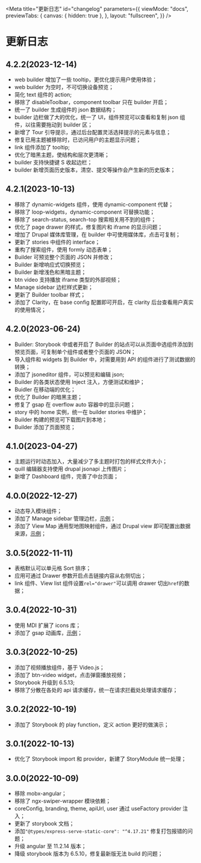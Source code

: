 
<Meta
  title="更新日志"
  id="changelog"
  parameters={{
    viewMode: "docs",
    previewTabs: {
      canvas: { hidden: true },
    },
    layout: "fullscreen",
  }}
/>

# 更新日志

## 4.2.2(2023-12-14)

- web builder 增加了一些 tooltip，更优化提示用户使用体验；
- web builder 为空时，不可切换设备预览；
- 简化 text 组件的 action;
- 移除了 disableToolbar，component toolbar 只在 builder 开启；
- 统一了 builder 生成组件的 json 数据结构；
- builder 边栏做了大的优化，统一了 UI，组件预览可以查看和复制 json 组件，以往需要拖动到 builder 区；
- 新增了 Tour 引导提示，通过后台配置灵活选择提示的元素与信息；
- 修复已用主题被移除时，已访问用户的主题显示问题；
- link 组件添加了 tooltip;
- 优化了暗黑主题，使结构和层次更清晰；
- builder 支持快捷键 S 收起边栏；
- builder 新增页面历史版本，清空、提交等操作会产生新的历史版本；

## 4.2.1(2023-10-13)

- 移除了 dynamic-widgets 组件，使用 dynamic-component 代替；
- 移除了 loop-widgets，dynamic-component 可替换功能；
- 移除了 search-status, search-top 搜索相关用不到的组件；
- 优化了 page drawer 的样式，修复图片和 iframe 的显示问题；
- 增加了 Drupal 媒体库管理，在 builder 中可使用媒体库，点击可复制；
- 更新了 stories 中组件的 interface；
- 重构了搜索组件，使用 formly 动态表单；
- Builder 可预览整个页面的 JSON 并修改；
- Builder 新增响应式切换预览；
- Builder 新增浅色和黑暗主题；
- btn video 支持播放 iframe 类型的外部视频；
- Manage sidebar 边栏样式更新；
- 更新了 Builder toolbar 样式；
- 添加了 Clarity，在 base config 配置即可开启，在 clarity 后台查看用户真实的使用情况；

## 4.2.0(2023-06-24)

- Builder: Storybook 中或者开启了 Builder 的站点可以从页面中选组件添加到预览页面，可复制单个组件或者整个页面的 JSON；
- 导入组件和 widgets 到 Builder 中，对需要用到 API 的组件进行了测试数据的转换；
- 添加了 jsoneditor 组件，可以预览和编辑 json;
- Builder 的各类状态使用 Inject 注入，方便测试和维护；
- Buidler 在移动端的优化；
- 优化了 Builder 的暗黑主题；
- 修复了 gsap 在 overflow auto 容器中的显示问题；
- story 中的 home 实例，统一在 builder stories 中维护；
- Builder 构建的预览可下载图片到本地；
- Builder 添加了页面预览；

## 4.1.0(2023-04-27)

- 主题运行时动态加入，大量减少了多主题时打包的样式文件大小；
- quill 编辑器支持使用 drupal jsonapi 上传图片；
- 新增了 Dashboard 组件，完善了中台页面；

## 4.0.0(2022-12-27)

- 动态导入模块组件；
- 添加了 Manage sidebar 管理边栏，[示例](?path=/story/manage-sidebar--page)；
- 添加了 View Map 通用型地图映射组件，通过 Drupal view 即可配置出数据来源，[示例](?path=/story/viewmap--default)；

## 3.0.5(2022-11-11)

- 表格默认可以单元格 Sort 排序；
- 应用可通过 Drawer 参数开启点击链接内容从右侧切出；
- link 组件、View list 组件设置`rel="drawer"`可以调用 drawer 切出`href`的数据；

## 3.0.4(2022-10-31)

- 使用 MDI 扩展了 icons 库；
- 添加了 gsap 动画库，[示例](?path=/story/product-v2--page)；

## 3.0.3(2022-10-25)

- 添加了视频播放组件，基于 Video.js；
- 添加了 btn-video widget，点击弹窗播放视频；
- Storybook 升级到 6.5.13;
- 移除了分散在各处的 api 请求缓存，统一在请求拦截处处理请求缓存；

## 3.0.2(2022-10-19)

- 添加了 Storybook 的 play function，定义 action 更好的做演示；

## 3.0.1(2022-10-13)

- 优化了 Storybook import 和 provider，新建了 StoryModule 统一处理；

## 3.0.0(2022-10-09)

- 移除 mobx-angular；
- 移除了 ngx-swiper-wrapper 模块依赖；
- coreConfig, branding, theme, apiUrl, user 通过 useFactory provider 注入；
- 更新了 storybook 文档；
- 添加`"@types/express-serve-static-core": "^4.17.21"` 修复打包报错的问题；
- 升级 angular 至 11.2.14 版本；
- 降级 storybook 版本为 6.5.10，修复最新版无法 build 的问题；
